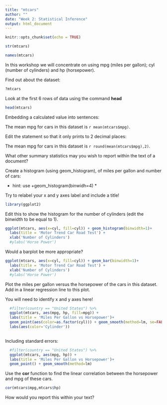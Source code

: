 ```yaml
---
title: "mtcars"
author: ""
date: "Week 2: Statistical Inference"
output: html_document
---
```


```r
knitr::opts_chunk$set(echo = TRUE)
```


```r
str(mtcars)
```

```r
names(mtcars)
```

In this workshop we will concentrate on using mpg (miles per gallon); cyl (number of cylinders) and hp (horsepower).

Find out about the dataset:

```r
?mtcars
```


Look at the first 6 rows of data using the command **head**

```r
head(mtcars)
```

Embedding a calculated value into sentences:

The mean mpg for cars in this dataset is `r mean(mtcars$mpg)`.

Edit the statement so that it only prints to 2 decimal places:

The mean mpg for cars in this dataset is `r round(mean(mtcars$mpg),2)`.

What other summary statistics may you wish to report within the text of a document?


Create a histogram (using geom_histogram), of miles per gallon and number of cars:

* hint: use +geom_histogram(binwidh=4) *

Try to relabel your x and y axes label and include a title!

```r
library(ggplot2)

```

Edit this to show the histogram for the number of cylinders (edit the binwidth to be equal to 1).

```r
ggplot(mtcars, aes(x=cyl, fill=cyl)) + geom_histogram(binwidth=1)+
  labs(title = 'Motor Trend Car Road Test') + 
  xlab('Number of Cylinders')
  #ylabs('Horse Power')


```

Would a barplot be more appropriate?

```r
ggplot(mtcars, aes(x=cyl, fill=cyl)) + geom_bar(binwidth=1)+
  labs(title = 'Motor Trend Car Road Test') + 
  xlab('Number of Cylinders')
  #ylabs('Horse Power')

```


Plot the miles per gallon versus the horsepower of the cars in this dataset.  Add in a linear regression line to this plot.

You will need to identify x and y axes here!

```r
  #filter(country == "United States") %>% 
  ggplot(mtcars, aes(mpg, hp, fill=mpg)) +
  labs(title = 'Miles Per Gallon vs Horsepower')+
  geom_point(aes(color=as.factor(cyl))) + geom_smooth(method=lm, se=FALSE)+
  labs(aes(color='Cylinder'))
  

```

Including standard errors:

```r
  #filter(country == "United States") %>% 
  ggplot(mtcars, aes(mpg, hp)) +
  labs(title = 'Miles Per Gallon vs Horsepower')+
  geom_point() + geom_smooth(method=lm)
```

Use the **cor** function to find the linear correlation between the horsepower and mpg of these cars.

```r
cor(mtcars$mpg,mtcars$hp)
```

How would you report this within your text?

